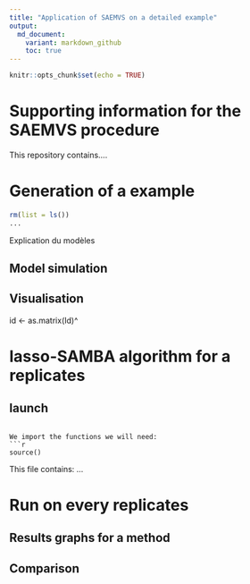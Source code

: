 ```yaml
---
title: "Application of SAEMVS on a detailed example"
output:
  md_document:
    variant: markdown_github
    toc: true
---
```


```r
knitr::opts_chunk$set(echo = TRUE)
```

# Supporting information for the SAEMVS procedure

<!-- badges: start -->
<!-- badges: end -->

<!--ts-->
<!--te-->

This repository contains....

# Generation of a example

```r
rm(list = ls())
...
```

Explication du modèles

## Model simulation

## Visualisation 
id <- as.matrix(Id)^



# lasso-SAMBA algorithm for a replicates 

## launch 

```

We import the functions we will need:
```r
source()
```

This file contains:
...

# Run on every replicates 

## Results graphs for a method 

## Comparison 
